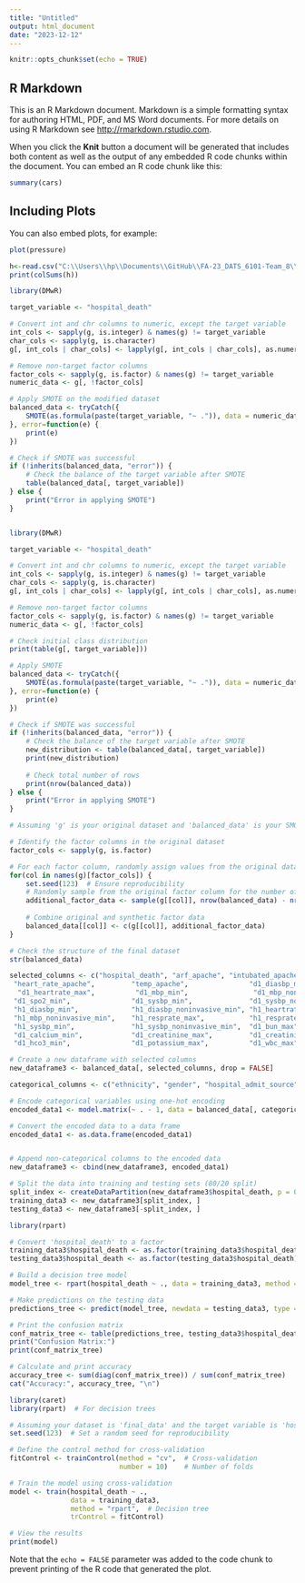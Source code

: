 ```yaml
---
title: "Untitled"
output: html_document
date: "2023-12-12"
---
```


```r
knitr::opts_chunk$set(echo = TRUE)
```

## R Markdown

This is an R Markdown document. Markdown is a simple formatting syntax for authoring HTML, PDF, and MS Word documents. For more details on using R Markdown see <http://rmarkdown.rstudio.com>.

When you click the **Knit** button a document will be generated that includes both content as well as the output of any embedded R code chunks within the document. You can embed an R code chunk like this:

```r
summary(cars)
```

## Including Plots

You can also embed plots, for example:

```r
plot(pressure)
```


```r
h<-read.csv("C:\\Users\\hp\\Documents\\GitHub\\FA-23_DATS_6101-Team_8\\Dataset.csv")
print(colSums(h))
```

```r
library(DMwR)

target_variable <- "hospital_death"

# Convert int and chr columns to numeric, except the target variable
int_cols <- sapply(g, is.integer) & names(g) != target_variable
char_cols <- sapply(g, is.character)
g[, int_cols | char_cols] <- lapply(g[, int_cols | char_cols], as.numeric)

# Remove non-target factor columns
factor_cols <- sapply(g, is.factor) & names(g) != target_variable
numeric_data <- g[, !factor_cols]

# Apply SMOTE on the modified dataset
balanced_data <- tryCatch({
    SMOTE(as.formula(paste(target_variable, "~ .")), data = numeric_data, perc.over = 100, k = 5)
}, error=function(e) {
    print(e)
})

# Check if SMOTE was successful
if (!inherits(balanced_data, "error")) {
    # Check the balance of the target variable after SMOTE
    table(balanced_data[, target_variable])
} else {
    print("Error in applying SMOTE")
}



```









```r
library(DMwR)

target_variable <- "hospital_death"

# Convert int and chr columns to numeric, except the target variable
int_cols <- sapply(g, is.integer) & names(g) != target_variable
char_cols <- sapply(g, is.character)
g[, int_cols | char_cols] <- lapply(g[, int_cols | char_cols], as.numeric)

# Remove non-target factor columns
factor_cols <- sapply(g, is.factor) & names(g) != target_variable
numeric_data <- g[, !factor_cols]

# Check initial class distribution
print(table(g[, target_variable]))

# Apply SMOTE
balanced_data <- tryCatch({
    SMOTE(as.formula(paste(target_variable, "~ .")), data = numeric_data, perc.over = 400, k = 5)
}, error=function(e) {
    print(e)
})

# Check if SMOTE was successful
if (!inherits(balanced_data, "error")) {
    # Check the balance of the target variable after SMOTE
    new_distribution <- table(balanced_data[, target_variable])
    print(new_distribution)
    
    # Check total number of rows
    print(nrow(balanced_data))
} else {
    print("Error in applying SMOTE")
}

```


```r
# Assuming 'g' is your original dataset and 'balanced_data' is your SMOTE output

# Identify the factor columns in the original dataset
factor_cols <- sapply(g, is.factor)

# For each factor column, randomly assign values from the original dataset to the synthetic rows
for(col in names(g)[factor_cols]) {
    set.seed(123)  # Ensure reproducibility
    # Randomly sample from the original factor column for the number of synthetic rows
    additional_factor_data <- sample(g[[col]], nrow(balanced_data) - nrow(g), replace = TRUE)
    
    # Combine original and synthetic factor data
    balanced_data[[col]] <- c(g[[col]], additional_factor_data)
}

# Check the structure of the final dataset
str(balanced_data)

```




```r

selected_columns <- c("hospital_death", "arf_apache", "intubated_apache", "ventilated_apache", "aids", "cirrhosis", "diabetes_mellitus", "hepatic_failure", "immunosuppression", "leukemia", "lymphoma", "solid_tumor_with_metastasis",  "elective_surgery", "apache_post_operative",
 "heart_rate_apache",         "temp_apache",               "d1_diasbp_min",             "d1_diasbp_noninvasive_min",
  "d1_heartrate_max",          "d1_mbp_min",                "d1_mbp_noninvasive_min",    "d1_resprate_max",          
 "d1_spo2_min",               "d1_sysbp_min",              "d1_sysbp_noninvasive_min",  "d1_temp_min",              
 "h1_diasbp_min",             "h1_diasbp_noninvasive_min", "h1_heartrate_max",          "h1_mbp_min",               
 "h1_mbp_noninvasive_min",    "h1_resprate_max",           "h1_resprate_min",           "h1_spo2_min",              
 "h1_sysbp_min",              "h1_sysbp_noninvasive_min",  "d1_bun_max",                "d1_bun_min",               
 "d1_calcium_min",            "d1_creatinine_max",         "d1_creatinine_min",         "d1_hco3_max",              
 "d1_hco3_min",               "d1_potassium_max",          "d1_wbc_max",                "d1_wbc_min", "map_apache", "bmi",  "gcs_eyes_apache", "gcs_motor_apache", "gcs_unable_apache", "gcs_verbal_apache"  )

# Create a new dataframe with selected columns
new_dataframe3 <- balanced_data[, selected_columns, drop = FALSE]
```


```r

categorical_columns <- c("ethnicity", "gender", "hospital_admit_source", "icu_admit_source", "apache_3j_bodysystem", "apache_2_bodysystem", "icu_stay_type", "icu_type")

# Encode categorical variables using one-hot encoding
encoded_data1 <- model.matrix(~ . - 1, data = balanced_data[, categorical_columns])

# Convert the encoded data to a data frame
encoded_data1 <- as.data.frame(encoded_data1)


# Append non-categorical columns to the encoded data
new_dataframe3 <- cbind(new_dataframe3, encoded_data1)
```


```r
# Split the data into training and testing sets (80/20 split)
split_index <- createDataPartition(new_dataframe3$hospital_death, p = 0.8, list = FALSE)
training_data3 <- new_dataframe3[split_index, ]
testing_data3 <- new_dataframe3[-split_index, ]

```






```r
library(rpart)

# Convert 'hospital_death' to a factor
training_data3$hospital_death <- as.factor(training_data3$hospital_death)
testing_data3$hospital_death <- as.factor(testing_data3$hospital_death)

# Build a decision tree model
model_tree <- rpart(hospital_death ~ ., data = training_data3, method = "class")

# Make predictions on the testing data
predictions_tree <- predict(model_tree, newdata = testing_data3, type = "class")

# Print the confusion matrix
conf_matrix_tree <- table(predictions_tree, testing_data3$hospital_death)
print("Confusion Matrix:")
print(conf_matrix_tree)

# Calculate and print accuracy
accuracy_tree <- sum(diag(conf_matrix_tree)) / sum(conf_matrix_tree)
cat("Accuracy:", accuracy_tree, "\n")


```



```r
library(caret)
library(rpart)  # For decision trees

# Assuming your dataset is 'final_data' and the target variable is 'hospital_death'
set.seed(123)  # Set a random seed for reproducibility

# Define the control method for cross-validation
fitControl <- trainControl(method = "cv",  # Cross-validation
                           number = 10)    # Number of folds

# Train the model using cross-validation
model <- train(hospital_death ~ ., 
               data = training_data3, 
               method = "rpart",  # Decision tree
               trControl = fitControl)

# View the results
print(model)

```









Note that the `echo = FALSE` parameter was added to the code chunk to prevent printing of the R code that generated the plot.
